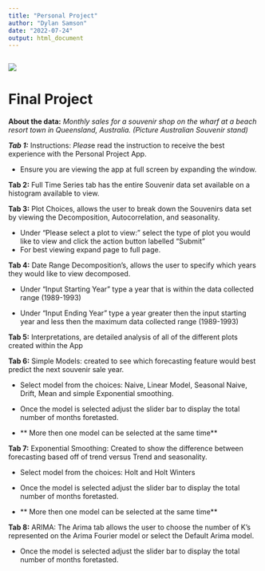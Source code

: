 ---
title: "Personal Project"
author: "Dylan Samson"
date: "2022-07-24"
output: html_document
---

```{r setup, include=FALSE}
```

![](Australia.jfif)

# **Final Project**

**About the data:** *Monthly sales for a souvenir shop on the wharf at a beach resort town in Queensland, Australia. (Picture Australian Souvenir stand)*

***Tab 1:*** Instructions: *Pleas*e read the instruction to receive the best experience with the Personal Project App.

-   Ensure you are viewing the app at full screen by expanding the window.

**Tab 2:** Full Time Series tab has the entire Souvenir data set available on a histogram available to view.

**Tab 3:** Plot Choices, allows the user to break down the Souvenirs data set by viewing the Decomposition, Autocorrelation, and seasonality.

-   Under "Please select a plot to view:" select the type of plot you would like to view and click the action button labelled "Submit"
-   For best viewing expand page to full page.

**Tab 4:** Date Range Decomposition's, allows the user to specify which years they would like to view decomposed.

-   Under "Input Starting Year" type a year that is within the data collected range (1989-1993)

-   Under "Input Ending Year" type a year greater then the input starting year and less then the maximum data collected range (1989-1993)

**Tab 5:** Interpretations, are detailed analysis of all of the different plots created within the App

**Tab 6:** Simple Models: created to see which forecasting feature would best predict the next souvenir sale year.

-   Select model from the choices: Naive, Linear Model, Seasonal Naive, Drift, Mean and simple Exponential smoothing.

-   Once the model is selected adjust the slider bar to display the total number of months foretasted.

-   \*\* More then one model can be selected at the same time\*\*

**Tab 7:** Exponential Smoothing: Created to show the difference between forecasting based off of trend versus Trend and seasonality.

-   Select model from the choices: Holt and Holt Winters

```{=html}
<!-- -->
```
-   Once the model is selected adjust the slider bar to display the total number of months foretasted.

-   \*\* More then one model can be selected at the same time\*\*

**Tab 8:** ARIMA: The Arima tab allows the user to choose the number of K's represented on the Arima Fourier model or select the Default Arima model.

-   Once the model is selected adjust the slider bar to display the total number of months foretasted.

